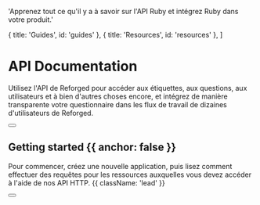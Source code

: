 
  'Apprenez tout ce qu\'il y a à savoir sur l\'API Ruby et intégrez Ruby dans votre produit.'

  { title: 'Guides', id: 'guides' },
  { title: 'Resources', id: 'resources' },
]

<HeroPattern />

# API Documentation

Utilisez l'API de Reforged pour accéder aux étiquettes, aux questions, aux utilisateurs et à bien d'autres choses encore, et intégrez de manière transparente votre questionnaire dans les flux de travail de dizaines d'utilisateurs de Reforged.

<div className="not-prose mb-16 mt-6 flex gap-3">
  <Button href="/etiquettes" arrow="right" children="Commencer" />
</div>

## Getting started {{ anchor: false }}

Pour commencer, créez une nouvelle application, puis lisez comment effectuer des requêtes pour les ressources auxquelles vous devez accéder à l'aide de nos API HTTP. {{ className: 'lead' }}

<div className="not-prose">
  <Button
    href="/authentication"
    variant="text"
    arrow="right"
    children="Récupérer votre clef API"
  />
</div>

<Guides />

<Resources />
